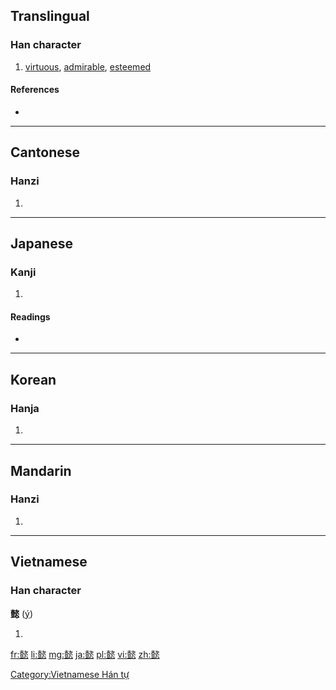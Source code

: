 ==Translingual==
{{stroke order|type=animate}}

===Han character===
{{Han char|rn=61|rad=心|as=18|sn=22|four=4713<sub>8</sub>|canj=土廿戈人心 (GTIOP), 土廿一人心 (GTMOP)|ids=⿰[[壹]][[恣]]}}

# [[virtuous]], [[admirable]], [[esteemed]]

====References====
* {{Han ref|kx=0409.050|dkj=11501|dj=0749.070|hdz=42371.030|uh=61FF|ud=25087|bh=C574|bd=50548}}

----

==Cantonese==

===Hanzi===
{{yue-hanzi|jyut=|y=yi3}}

# {{defn|lang=yue|sort=心18}}

----

==Japanese==

===Kanji===
{{ja-kanji|grade=|rs=心18}}

# {{defn|lang=ja|sort=心18}}

====Readings====
* {{ja-readings|on=[[い]] (i)|kun=[[よい]] (yoi)}}

----

==Korean==

===Hanja===
{{ko-hanja|hangeul=의|eumhun=|rv=ui|mr=ŭi|y=uy}}

# {{defn|lang=ko|sort=心18}}

----

==Mandarin==

===Hanzi===
{{cmn-hanzi|pin=[[chǎng]] ([[chang3]]), [[yì]] ([[yi4]])|wg=ch'ang<sup>3</sup>, i<sup>4</sup>}}

# {{defn|lang=cmn|sort=心18}}

----

==Vietnamese==

===Han character===
'''懿''' ([[ý]])

# {{defn|lang=vi}}

[[Category:Vietnamese Hán tự]]

[[fr:懿]]
[[li:懿]]
[[mg:懿]]
[[ja:懿]]
[[pl:懿]]
[[vi:懿]]
[[zh:懿]]